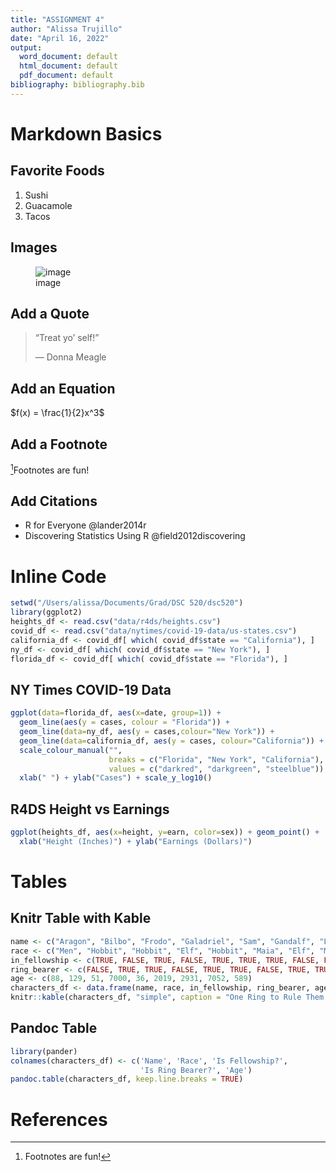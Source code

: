 ```yaml
---
title: "ASSIGNMENT 4"
author: "Alissa Trujillo"
date: "April 16, 2022"
output:
  word_document: default
  html_document: default
  pdf_document: default
bibliography: bibliography.bib
---
```


# Markdown Basics

## Favorite Foods

1.  Sushi
2.  Guacamole
3.  Tacos

## Images

![image]("https://github.com/alisssaa/dsc520/blob/master/completed/assignment04/plots/10-all-cases-log.png")

## Add a Quote

> "Treat yo' self!"
>
> --- Donna Meagle

## Add an Equation

$f(x) = \frac{1}{2}x^3$

## Add a Footnote

[^1]Footnotes are fun!

[^1]: Footnotes are fun!

## Add Citations

-   R for Everyone @lander2014r
-   Discovering Statistics Using R @field2012discovering

# Inline Code

```r
setwd("/Users/alissa/Documents/Grad/DSC 520/dsc520")
library(ggplot2)  
heights_df <- read.csv("data/r4ds/heights.csv")
covid_df <- read.csv("data/nytimes/covid-19-data/us-states.csv")
california_df <- covid_df[ which( covid_df$state == "California"), ]
ny_df <- covid_df[ which( covid_df$state == "New York"), ]
florida_df <- covid_df[ which( covid_df$state == "Florida"), ]
```

## NY Times COVID-19 Data

```r
ggplot(data=florida_df, aes(x=date, group=1)) +
  geom_line(aes(y = cases, colour = "Florida")) +
  geom_line(data=ny_df, aes(y = cases,colour="New York")) +
  geom_line(data=california_df, aes(y = cases, colour="California")) +
  scale_colour_manual("",
                      breaks = c("Florida", "New York", "California"),
                      values = c("darkred", "darkgreen", "steelblue")) +
  xlab(" ") + ylab("Cases") + scale_y_log10()
```

## R4DS Height vs Earnings

```r
ggplot(heights_df, aes(x=height, y=earn, color=sex)) + geom_point() + 
  xlab("Height (Inches)") + ylab("Earnings (Dollars)")
```

# Tables

## Knitr Table with Kable

```r
name <- c("Aragon", "Bilbo", "Frodo", "Galadriel", "Sam", "Gandalf", "Legolas", "Sauron", "Gollum")
race <- c("Men", "Hobbit", "Hobbit", "Elf", "Hobbit", "Maia", "Elf", "Maia", "Hobbit")
in_fellowship <- c(TRUE, FALSE, TRUE, FALSE, TRUE, TRUE, TRUE, FALSE, FALSE)
ring_bearer <- c(FALSE, TRUE, TRUE, FALSE, TRUE, TRUE, FALSE, TRUE, TRUE)
age <- c(88, 129, 51, 7000, 36, 2019, 2931, 7052, 589)
characters_df <- data.frame(name, race, in_fellowship, ring_bearer, age)
knitr::kable(characters_df, "simple", caption = "One Ring to Rule Them All")
```

## Pandoc Table

```r
library(pander)
colnames(characters_df) <- c('Name', 'Race', 'Is Fellowship?',
                             'Is Ring Bearer?', 'Age')
pandoc.table(characters_df, keep.line.breaks = TRUE)
```

# References
